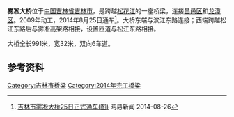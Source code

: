 {{Infobox bridge
| bridge_name=雾凇大桥
| native_name=
| native_name_lang=
| image=
| image_size=
| alt=
| caption=
| official_name=
| other_name=
| carries=6车道
| crosses=[[松花江|松花江]]
| locale={{CHN}}[[吉林省|吉林省]][[吉林市|吉林市]]
| owner=
| maint=
| id= 
| architect=
| designer= 
| engineering=
| design =[[悬索桥|悬索桥]]
| material= 
| length={{convert|991|m|ft|-1}}
| width={{convert|32|m|ft|-1}}
| height=
| mainspan=
| spans=
| pierswater=
| load=
| clearance=
| below=
| life=
| builder=
| fabricator=
| begin=2009年
| complete=
| cost=
| open=2014年8月25日
| inaugurated=
| toll=免费通行
| traffic=
| preceded=
| followed=
| heritage=
| collapsed=
| closed=
| replaces=
| map_cue=
| map_image=
| map_alt=
| map_text=
| map_width=
| lat= 
| long= 
| coordinates=
| references=
| extra=
}}

'''雾凇大桥'''位于[[中国|中国]][[吉林省|吉林省]][[吉林市|吉林市]]，是跨越[[松花江|松花江]]的一座桥梁，连接[[昌邑区|昌邑区]]和[[龙潭区_(吉林市)|龙潭区]]。2009年动工，2014年8月25日通车<ref>[http://news.163.com/14/0826/11/A4IR45NJ00014AEE.html 吉林市雾凇大桥25日正式通车(图)] {{Wayback|url=http://news.163.com/14/0826/11/A4IR45NJ00014AEE.html |date=20141129120219 }} 网易新闻 2014-08-26</ref>。大桥东端与滨江东路连接；西端跨越松江东路后与雾凇高架路相接，设置匝道与松江东路相接。

大桥全长991米，宽32米，双向6车道。

== 参考资料 ==
{{reflist}}

{{吉林市桥梁}}

[[Category:吉林市桥梁|Category:吉林市桥梁]]
[[Category:2014年完工橋梁|Category:2014年完工橋梁]]